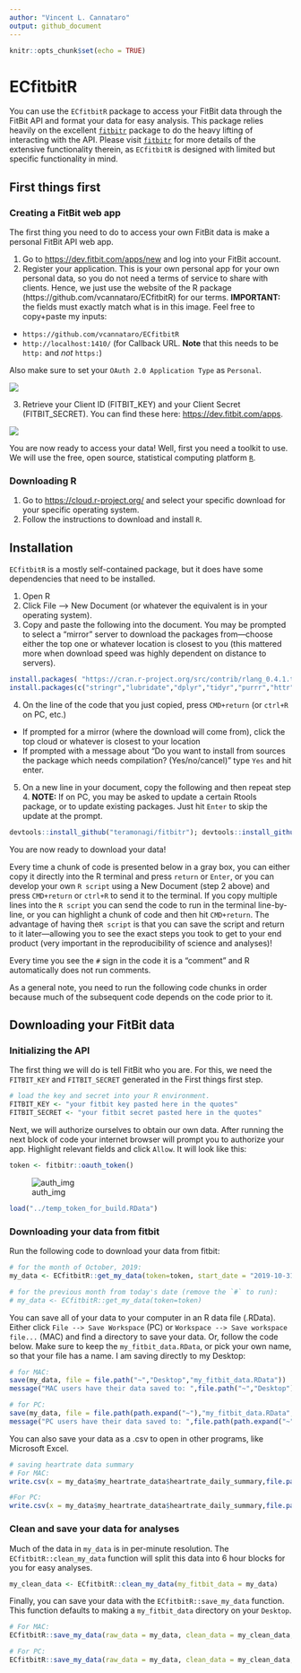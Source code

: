 ```yaml
---
author: "Vincent L. Cannataro"
output: github_document
---
```


```r
knitr::opts_chunk$set(echo = TRUE)
```

# ECfitbitR

You can use the `ECfitbitR` package to access your FitBit data through the FitBit API and format your data for easy analysis. This package relies heavily on the excellent [`fitbitr`](https://github.com/teramonagi/fitbitr) package to do the heavy lifting of interacting with the API. Please visit [`fitbitr`](https://github.com/teramonagi/fitbitr) for more details of the extensive functionality therein, as `ECfitbitR` is designed with limited but specific functionality in mind. 

## First things first

### Creating a FitBit web app 

The first thing you need to do to access your own FitBit data is make a personal FitBit API web app. 

1. Go to [https://dev.fitbit.com/apps/new](https://dev.fitbit.com/apps/new) and log into your FitBit account. 
2. Register your application. This is your own personal app for your own personal data, so you do not need a terms of service to share with clients. Hence, we just use the website of the R package (https://github.com/vcannataro/ECfitbitR) for our terms. **IMPORTANT:** the fields must exactly match what is in this image. Feel free to copy+paste my inputs:
 + `https://github.com/vcannataro/ECfitbitR` 
 + `http://localhost:1410/` (for Callback URL. **Note** that this needs to be `http:` and *not* `https:`)
 
Also make sure to set your `OAuth 2.0 Application Type` as `Personal`.  


![](man/figures/screenshot_app_options.png)

3. Retrieve your Client ID (FITBIT_KEY) and your Client Secret (FITBIT_SECRET). You can find these here: [https://dev.fitbit.com/apps](https://dev.fitbit.com/apps). 

![](man/figures/web_app_settings.png)

You are now ready to access your data! Well, first you need a toolkit to use. We will use the free, open source, statistical computing platform [`R`](https://www.r-project.org/). 

### Downloading R

1. Go to [https://cloud.r-project.org/](https://cloud.r-project.org/) and select your specific download for your specific operating system. 
2. Follow the instructions to download and install `R`. 

## Installation

`ECfitbitR` is a mostly self-contained package, but it does have some dependencies that need to be installed. 

1. Open R 
2. Click File --> New Document (or whatever the equivalent is in your operating system). 
3. Copy and paste the following into the document. You may be prompted to select a "mirror" server to download the packages from---choose either the top one or whatever location is closest to you (this mattered more when download speed was highly dependent on distance to servers).   

```r
install.packages( "https://cran.r-project.org/src/contrib/rlang_0.4.1.tar.gz", repos = NULL, type="source")
install.packages(c("stringr","lubridate","dplyr","tidyr","purrr","httr","jsonlite","httpuv","RCurl","devtools","magrittr"))
```

4. On the line of the code that you just copied, press `CMD+return` (or `ctrl+R` on PC, etc.) 
  + If prompted for a mirror (where the download will come from), click the top cloud or whatever is closest to your location
  + If prompted with a message about "Do you want to install from sources the package which needs compilation? (Yes/no/cancel)" type `Yes` and hit enter. 
  
5. On a new line in your document, copy the following and then repeat step 4. **NOTE:** If on PC, you may be asked to update a certain Rtools package, or to update existing packages. Just hit `Enter` to skip the update at the prompt. 

```r
devtools::install_github("teramonagi/fitbitr"); devtools::install_github("vcannataro/ECfitbitR")
```

You are now ready to download your data! 

Every time a chunk of code is presented below in a gray box, you can either copy it directly into the R terminal and press `return` or `Enter`, or you can develop your own `R script` using a New Document (step 2 above) and press `CMD+return` or `ctrl+R` to send it to the terminal. If you copy multiple lines into the `R script` you can send the code to run in the terminal line-by-line, or you can highlight a chunk of code and then hit `CMD+return`. The advantage of having the`R script` is that you can save the script and return to it later—allowing you to see the exact steps you took to get to your end product (very important in the reproducibility of science and analyses)!  

Every time you see the `#` sign in the code it is a "comment" and R automatically does not run comments. 

As a general note, you need to run the following code chunks in order because much of the subsequent code depends on the code prior to it. 

## Downloading your FitBit data

### Initializing the API

The first thing we will do is tell FitBit who you are. For this, we need the `FITBIT_KEY` and `FITBIT_SECRET` generated in the First things first step. 

```r
# load the key and secret into your R environment. 
FITBIT_KEY <- "your fitbit key pasted here in the quotes"
FITBIT_SECRET <- "your fitbit secret pasted here in the quotes"
```


Next, we will authorize ourselves to obtain our own data. After running the next block of code your internet browser will prompt you to authorize your app. Highlight relevant fields and click `Allow`. It will look like this: 


```r
token <- fitbitr::oauth_token()
```


![auth_img](man/figures/authorize_screenshot.png)



```r
load("../temp_token_for_build.RData")
```



### Downloading your data from fitbit

Run the following code to download your data from fitbit: 

```r
# for the month of October, 2019:
my_data <- ECfitbitR::get_my_data(token=token, start_date = "2019-10-31")

# for the previous month from today's date (remove the `#` to run): 
# my_data <- ECfitbitR::get_my_data(token=token)
```


You can save all of your data to your computer in an R data file (.RData). Either click `File --> Save Workspace` (PC) or `Workspace --> Save workspace file...` (MAC) and find a directory to save your data. Or, follow the code below. Make sure to keep the `my_fitbit_data.RData`, or pick your own name, so that your file has a name. I am saving directly to my Desktop: 

```r
# for MAC: 
save(my_data, file = file.path("~","Desktop","my_fitbit_data.RData")) 
message("MAC users have their data saved to: ",file.path("~","Desktop"))

# for PC:
save(my_data, file = file.path(path.expand("~"),"my_fitbit_data.RData",fsep="\\")) 
message("PC users have their data saved to: ",file.path(path.expand("~")))
```


You can also save your data as a .csv to open in other programs, like Microsoft Excel. 

```r
# saving heartrate data summary
# For MAC: 
write.csv(x = my_data$my_heartrate_data$heartrate_daily_summary,file.path("~","Desktop","my_heartrate_data.csv"), row.names = F)

#For PC: 
write.csv(x = my_data$my_heartrate_data$heartrate_daily_summary,file.path(path.expand("~"),"my_heartrate_data.csv",fsep="\\"), row.names = F)
```

### Clean and save your data for analyses

Much of the data in `my_data` is in per-minute resolution. The `ECfitbitR::clean_my_data` function will split this data into 6 hour blocks for you for easy analyses.


```r
my_clean_data <- ECfitbitR::clean_my_data(my_fitbit_data = my_data)
```


Finally, you can save your data with the `ECfitbitR::save_my_data` function. This function defaults to making a `my_fitbit_data` directory on your `Desktop`. 

```r
# For MAC: 
ECfitbitR::save_my_data(raw_data = my_data, clean_data = my_clean_data,MAC_or_PC = "MAC")

# For PC: 
ECfitbitR::save_my_data(raw_data = my_data, clean_data = my_clean_data,MAC_or_PC = "PC")
```





